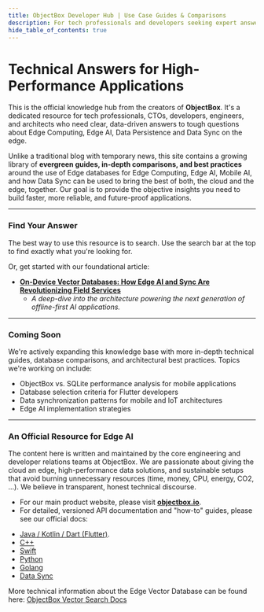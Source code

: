 ```yaml
---
title: ObjectBox Developer Hub | Use Case Guides & Comparisons
description: For tech professionals and developers seeking expert answers for Mobile AI, Edge AI, Embedded AI, Offline AI, and the and edge database landscape around this.
hide_table_of_contents: true
---
```


# Technical Answers for High-Performance Applications

This is the official knowledge hub from the creators of **ObjectBox**. It's a dedicated resource for tech professionals, CTOs, developers, engineers, and architects who need clear, data-driven answers to tough questions about Edge Computing, Edge AI, Data Persistence and Data Sync on the edge.

Unlike a traditional blog with temporary news, this site contains a growing library of **evergreen guides, in-depth comparisons, and best practices** around the use of Edge databases for Edge Computing, Edge AI, Mobile AI, and how Data Sync can be used to bring the best of both, the cloud and the edge, together. Our goal is to provide the objective insights you need to build faster, more reliable, and future-proof applications.

---

### Find Your Answer

The best way to use this resource is to search. Use the search bar at the top to find exactly what you're looking for.

Or, get started with our foundational article:

* **[On-Device Vector Databases: How Edge AI and Sync Are Revolutionizing Field Services](./on-device-vector-database-sync)**
    * *A deep-dive into the architecture powering the next generation of offline-first AI applications.*

---

### Coming Soon

We're actively expanding this knowledge base with more in-depth technical guides, database comparisons, and architectural best practices. Topics we're working on include:

* ObjectBox vs. SQLite performance analysis for mobile applications
* Database selection criteria for Flutter developers
* Data synchronization patterns for mobile and IoT architectures
* Edge AI implementation strategies

---

### An Official Resource for Edge AI

The content here is written and maintained by the core engineering and developer relations teams at ObjectBox. We are passionate about giving the cloud an edge, high-performance data solutions, and sustainable setups that avoid burning unnecessary resources (time, money, CPU, energy, CO2, ...). We believe in transparent, honest technical discourse.

* For our main product website, please visit [**objectbox.io**](https://objectbox.io).
* For detailed, versioned API documentation and "how-to" guides, please see our official docs:
- [Java / Kotlin / Dart (Flutter)](https://docs.objectbox.io).
- [C++](https://cpp.objectbox.io/)
- [Swift](https://swift.objectbox.io/)
- [Python](https://objectbox.io/docfiles/python/current/overview.html)
- [Golang](https://golang.objectbox.io/)
- [Data Sync](https://sync.objectbox.io/)

More technical information about the Edge Vector Database can be found here: [ObjectBox Vector Search Docs](https://docs.objectbox.io/on-device-vector-search) 

